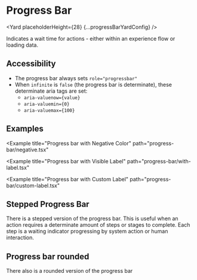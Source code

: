 




# Progress Bar

<Yard placeholderHeight={28} {...progressBarYardConfig} />

Indicates a wait time for actions - either within an experience flow or loading data.

## Accessibility

- The progress bar always sets `role="progressbar"`
- When `infinite` is `false` (the progress bar is determinate), these determinate aria tags are set:
  - `aria-valuenow={value}`
  - `aria-valuemin={0}`
  - `aria-valuemax={100}`

## Examples

<Example title="Progress bar Basic Usage" path="progress-bar/basic.tsx">
  <Basic />
</Example>

<Example
  title="Progress bar with Negative Color"
  path="progress-bar/negative.tsx"
>
  <Negative />
</Example>

<Example
  title="Progress bar with Visible Label"
  path="progress-bar/with-label.tsx"
>
  <WithLabel />
</Example>

<Example
  title="Progress bar with Custom Label"
  path="progress-bar/custom-label.tsx"
>
  <CustomLabel />
</Example>

<Example title="Progress bar with Overrides" path="progress-bar/overrides.tsx">
  <Customization />
</Example>

## Stepped Progress Bar

There is a stepped version of the progress bar. This is useful when an action requires a determinate amount of steps or stages to complete. Each step is a waiting indicator progressing by system action or human interaction.

<Example title="Steps" path="progress-bar/steps.tsx">
  <Steps />
</Example>

## Progress bar rounded

There also is a rounded version of the progress bar

<Example title="Basic Usage" path="progress-bar/rounded.tsx">
  <ProgressBarRounded />
</Example>

<Exports
  component={ProgressBarExports}
  title="Progress Bar exports"
  path="baseui/progress-bar"
/>
